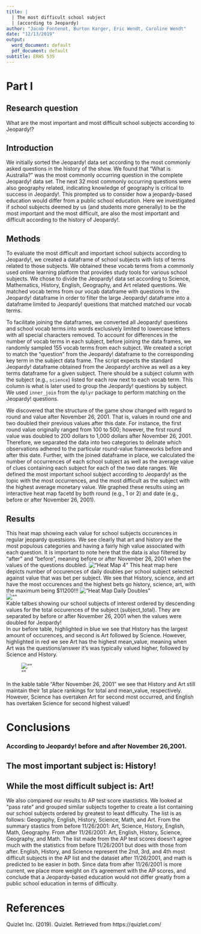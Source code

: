 ```yaml
---
title: |
  | The most difficult school subject
  | (according to Jeopardy)
author: "Jacob Fontenot, Burton Karger, Eric Wendt, Caroline Wendt"
date: "12/13/2019"
output:
  word_document: default
  pdf_document: default
subtitle: ERHS 535
---
```

# Part I

## Research question 

What are the most important and most difficult school subjects according to Jeopardy!?

## Introduction

We initially sorted the Jeopardy! data set according to the most commonly asked questions in the history of the show. We found that "What is Australia?" was the most commonly occurring question in the complete Jeopardy! data set. The next 32 most commonly occurring questions were also geography related, indicating knowledge of geography is critical to success in Jeopardy!. This prompted us to consider how a jeopardy-based education would differ from a public school education. Here we investigated if school subjects deemed by us (and students more generally) to be the most important and the most difficult, are also the most important and difficult according to the history of Jeopardy!.

## Methods

To evaluate the most difficult and important school subjects according to Jeopardy!, we created a dataframe of school subjects with lists of terms related to those subjects. We obtained these vocab terms from a commonly used online learning platform that provides study tools for various school subjects. We chose to divide the Jeopardy! data set according to Science, Mathematics, History, English, Geography, and Art related questions. We matched vocab terms from our vocab dataframe with questions in the Jeopardy! dataframe in order to filter the large Jeopardy! dataframe into a dataframe limited to Jeopardy! questions that matched matched our vocab terms.

To facilitate joining the dataframes, we converted all Jeopardy! questions and school vocab terms into words exclusively limited to lowercase letters with all special characters removed. To account for differences in the number of vocab terms in each subject, before joining the data frames, we randomly sampled 155 vocab terms from each subject. We created a script to match the "question" from the Jeopardy! dataframe to the corresponding key term in the subject data frame. The script expects the standard Jeopardy! dataframe obtained from the Jeopardy! archive as well as a key terms dataframe for a given subject. There should be a subject column with the subject (e.g., `science`) listed for each row next to each vocab term. This column is what is later used to group the Jeopardy! questions by subject. We used `inner_join` from the `dplyr` package to perform matching on the Jeopardy! questions.

We discovered that the structure of the game show changed with regard to round and value after November 26, 2001. That is, values in round one and two doubled their previous values after this date. For instance, the first round value originally ranged from 100 to 500; however, the first round value was doubled to 200 dollars to 1,000 dollars after November 26, 2001. Therefore, we separated the data into two categories to delinate which observations adhered to the particular round-value frameworks before and after this date. Further, with the joined dataframe in place, we calculated the number of occurrences of each school subject as well as the average value of clues containing each subject for each of the two date ranges. We defined the most important school subject according to Jeopardy! as the topic with the most occurrences, and the most difficult as the subject with the highest average monetary value. We graphed these results using an interactive heat map facetd by both round (e.g., 1 or 2) and date (e.g., before or after November 26, 2001).
  
## Results  

This heat map showing each value for school subjects occurences in regular jeopardy questsions. We see clearly that art and history are the most populous categories and having a fairly high value associated with each question. It is important to note here that the data is also filtered by "after" and "before", meaning before or after November 26, 2001 when the values of the questions doubled.
!["Heat Map 4"](../../jbec_jeop/graphs/hmap_4.png)
\newpage
This heat map here depicts number of occurences of daily doubles per school subject selected against value that was bet per subject. We see that History, science, and art have the most occurences and the highest bets go history, science, art, with the maximum being $11200!!!
!["Heat Map Daily Doubles"](../../jbec_jeop/graphs/hmap_dd.png)  
\newpage
![""](../../jbec_jeop/graphs/Screen Shot 2019-12-13 at 2.54.15 PM.png)  
Kable talbes showing our school subjects of interest ordered by descending values for the total occurences of the subject (subject_total). They are separated by before or after November 26, 2001 when the values were doubled for Jeopardy!  
In our before table, highlighted in blue we see that History has the largest amount of occurences, and second is Art followed by Science. However, highlighted in red we see Art has the highest mean_value, meaning when Art was the questions/answer it's was typically valued higher, followed by Science and History.  

\newpage 
![""](../../jbec_jeop/graphs/Screen Shot 2019-12-13 at 2.56.49 PM.png)  

In the kable table "After November 26, 2001" we see that History and Art still maintain their 1st place rankings for total and mean_value, respectively. However, Science has overtaken Art for second most occurred, and English has overtaken Science for second highest valued!

\newpage

# Conclusions

### According to Jeopardy! before and after November 26,2001.  
## The most important subject is: History!  
## While the most difficult subject is: Art!

We also compared our results to AP test score stastistics. We looked at "pass rate" and grouped similar subjects together to create a list containing our school subjects ordered by greatest to least difficulty. The list is as follows: Geography, English, History, Science, Math, and Art. From the summary stastics from before 11/26/2001: Art, Science, History, English, Math, Geography. From after 11/26/2001: Art, English, History, Science, Geography, and Math. The list made from the AP test scores doesn't agree much with the statistics from before 11/26/2001 but does with those from after. English, History, and Science represent the 2nd, 3rd, and 4th most difficult subjects in the AP list and the dataset after 11/26/2001, and math is predicted to be easier in both. Since data from after 11/26/2001 is more current, we place more weight on it's agreement with the AP scores, and conclude that a Jeopardy-based education would not differ greatly from a public school education in terms of difficulty. 


# References

Quizlet Inc. (2019). Quizlet. Retrieved from https://quizlet.com/

